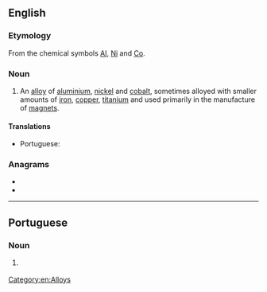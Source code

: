 ==English==

===Etymology===
From the chemical symbols [[Al]], [[Ni]] and [[Co]].

===Noun===
{{en-noun}}
{{wikipedia}}

# An [[alloy]] of [[aluminium]], [[nickel]] and [[cobalt]], sometimes alloyed with smaller amounts of [[iron]], [[copper]], [[titanium]] and used primarily in the manufacture of [[magnet]]s.

====Translations====
{{trans-top|alloy of aluminium, nickel and cobalt}}
* Portuguese: {{t|pt|alnico|m}}
{{trans-mid}}
{{trans-bottom}}

===Anagrams===
* {{l|en|Nicola}}
* {{l|en|oilcan}}

[[Category:en:Alloys]]

----

==Portuguese==

===Noun===
{{pt-noun|m|-}}

# {{l|en|alnico}} {{gloss|alloy of aluminium, nickel and cobalt}}

{{topics|pt|Alloys}}